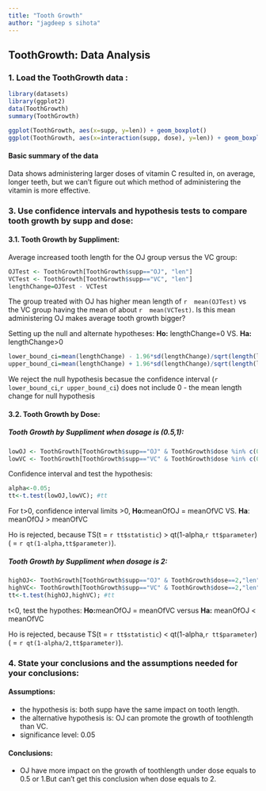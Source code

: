 ```yaml
---
title: "Tooth Growth"
author: "jagdeep s sihota"
---
```


## ToothGrowth: Data Analysis

### 1. Load the ToothGrowth data : 
```r
library(datasets) 
library(ggplot2)
data(ToothGrowth) 
summary(ToothGrowth)

ggplot(ToothGrowth, aes(x=supp, y=len)) + geom_boxplot()
ggplot(ToothGrowth, aes(x=interaction(supp, dose), y=len)) + geom_boxplot()
```

#### Basic summary of the data

Data shows administering larger doses of vitamin C resulted in, on average, longer teeth, but we can't figure out which method of administering the vitamin is more effective.

### 3. Use confidence intervals and hypothesis tests to compare tooth growth by supp and dose:

#### 3.1. Tooth Growth by Suppliment:

Average increased tooth length for the OJ group versus the VC group:
```r
OJTest <- ToothGrowth[ToothGrowth$supp=="OJ", "len"]
VCTest <- ToothGrowth[ToothGrowth$supp=="VC", "len"]
lengthChange=OJTest - VCTest 
``` 
The group treated with OJ has higher mean length of `r  mean(OJTest)` vs the VC group having the mean of about `r  mean(VCTest)`. Is this  mean administering OJ makes average tooth growth bigger?

Setting up the null and alternate hypotheses: <b>Ho:</b> lengthChange=0 VS. <b>Ha:</b> lengthChange>0

```r
lower_bound_ci=mean(lengthChange) - 1.96*sd(lengthChange)/sqrt(length(lengthChange))
upper_bound_ci=mean(lengthChange) + 1.96*sd(lengthChange)/sqrt(length(lengthChange))

``` 
We reject the null hypothesis becasue the confidence interval (`r lower_bound_ci`,`r upper_bound_ci`) does not include 0 - the mean length change for null hypothesis



#### 3.2. Tooth Growth by Dose:

##### Tooth Growth by Suppliment when dosage is (0.5,1):
```r
lowOJ <- ToothGrowth[ToothGrowth$supp=="OJ" & ToothGrowth$dose %in% c(0.5,1),"len"] 
lowVC <- ToothGrowth[ToothGrowth$supp=="VC" & ToothGrowth$dose %in% c(0.5,1),"len"]
```
Confidence interval and test the hypothesis: 
```r
alpha<-0.05; 
tt<-t.test(lowOJ,lowVC); #tt
```

For t>0, confidence interval limits >0, <b>Ho:</b>meanOfOJ = meanOfVC VS. <b>Ha</b>: meanOfOJ > meanOfVC

Ho is rejected, because TS(t = `r tt$statistic`) > qt(1-alpha,`r tt$parameter`)( = `r qt(1-alpha,tt$parameter)`). 

##### Tooth Growth by Suppliment when dosage is 2:
```r
highOJ<- ToothGrowth[ToothGrowth$supp=="OJ" & ToothGrowth$dose==2,"len"] 
highVC<- ToothGrowth[ToothGrowth$supp=="VC" & ToothGrowth$dose==2,"len"]
tt<-t.test(highOJ,highVC); #tt
```
t<0, test the hypothes: <b>Ho:</b>meanOfOJ = meanOfVC versus <b>Ha:</b> meanOfOJ < meanOfVC

Ho is rejected, because TS(t = `r tt$statistic`) < qt(1-alpha,`r tt$parameter`)( = `r qt(1-alpha/2,tt$parameter)`). 
 
### 4. State your conclusions and the assumptions needed for your conclusions:

#### Assumptions:

* the hypothesis is: both supp have the same impact on tooth length.
* the alternative hypothesis is: OJ can promote the growth of toothlength than VC.
* significance level: 0.05

#### Conclusions:

* OJ have more impact on the growth of toothlength under dose equals to 0.5 or 1.But can't get this conclusion when dose equals to 2.